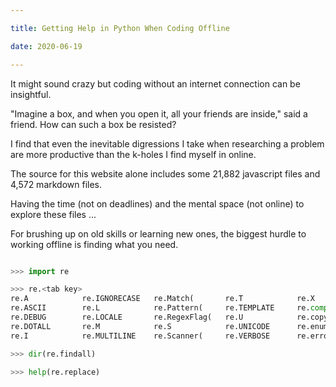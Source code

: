 ```yaml
---

title: Getting Help in Python When Coding Offline

date: 2020-06-19

---
```


It might sound crazy but coding without an internet connection can be insightful. 

"Imagine a box, and when you open it, all your friends are inside," said a friend. How can such a box be resisted? 

I find that even the inevitable digressions I take when researching a problem are more productive than the k-holes I find myself in online.

The source for this website alone includes some 21,882 javascript files and 4,572 markdown files. 

Having the time (not on deadlines) and the mental space (not online) to explore these files ...

For brushing up on old skills or learning new ones, the biggest hurdle to working offline is finding what you need. 

``` python

>>> import re 

>>> re.<tab key>
re.A            re.IGNORECASE   re.Match(       re.T            re.X            re.escape(      re.match(       re.sre_parse
re.ASCII        re.L            re.Pattern(     re.TEMPLATE     re.compile(     re.findall(     re.purge(       re.sub(
re.DEBUG        re.LOCALE       re.RegexFlag(   re.U            re.copyreg      re.finditer(    re.search(      re.subn(
re.DOTALL       re.M            re.S            re.UNICODE      re.enum         re.fullmatch(   re.split(       re.template(
re.I            re.MULTILINE    re.Scanner(     re.VERBOSE      re.error(       re.functools    re.sre_compile  

>>> dir(re.findall)

>>> help(re.replace)

```

